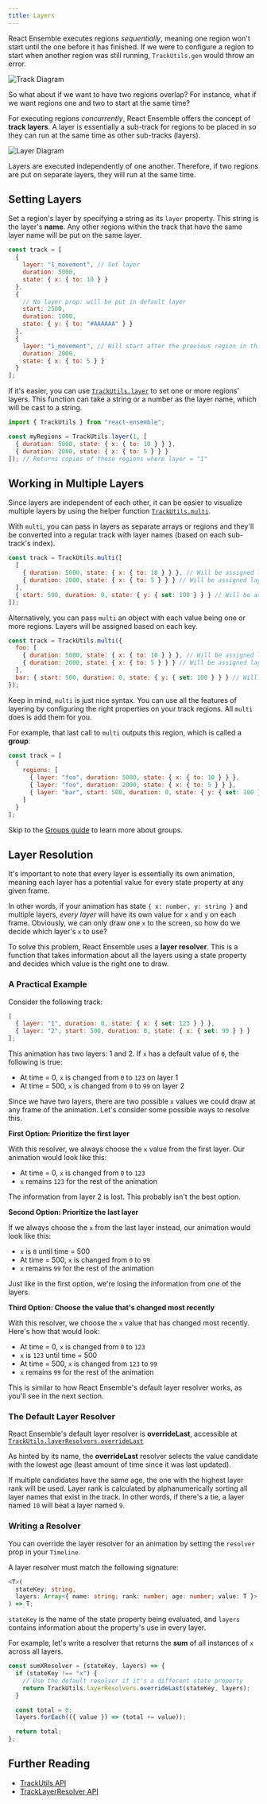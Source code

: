 ```yaml
---
title: Layers
---
```


React Ensemble executes regions _sequentially_, meaning one region won't start until the one before it has finished.
If we were to configure a region to start when another region was still running, `TrackUtils.gen` would throw an error.

![Track Diagram](../../../content/images/track-diagram.drawio.png)

So what about if we want to have two regions overlap? For instance, what if we want regions one and two to start at the same time?

For executing regions _concurrently_, React Ensemble offers the concept of **track layers**.
A layer is essentially a sub-track for regions to be placed in so they can run at the same time as other sub-tracks (layers).

![Layer Diagram](../../../content/images/layer-multi-diagram.drawio.png)

Layers are executed independently of one another. Therefore, if two regions are put on separate layers, they will run at the same time.

## Setting Layers

Set a region's layer by specifying a string as its `layer` property. This string is the layer's **name**. Any other regions within the track that have the same layer name will be put on the same layer.

```js
const track = [
  {
    layer: "1_movement", // Set layer
    duration: 5000,
    state: { x: { to: 10 } }
  },
  {
    // No layer prop: will be put in default layer
    start: 2500,
    duration: 1000,
    state: { y: { to: "#AAAAAA" } }
  },
  {
    layer: "1_movement", // Will start after the previous region in this layer (5 seconds)
    duration: 2000,
    state: { x: { to: 5 } }
  }
];
```

If it's easier, you can use [`TrackUtils.layer`](/docs/api/trackutils#layer) to set one or more regions' layers.
This function can take a string or a number as the layer name, which will be cast to a string.

```js
import { TrackUtils } from "react-ensemble";

const myRegions = TrackUtils.layer(1, [
  { duration: 5000, state: { x: { to: 10 } } },
  { duration: 2000, state: { x: { to: 5 } } }
]); // Returns copies of these regions where layer = "1"
```

## Working in Multiple Layers

Since layers are independent of each other, it can be easier to visualize multiple layers by using the helper function [`TrackUtils.multi`](/docs/api/trackutils#multi).

With `multi`, you can pass in layers as separate arrays or regions and they'll be converted into a regular track with layer names (based on each sub-track's index).

```js
const track = TrackUtils.multi([
  [
    { duration: 5000, state: { x: { to: 10 } } }, // Will be assigned layer = "0"
    { duration: 2000, state: { x: { to: 5 } } } // Will be assigned layer = "0"
  ],
  { start: 500, duration: 0, state: { y: { set: 100 } } } // Will be assigned layer = "1"
]);
```

Alternatively, you can pass `multi` an object with each value being one or more regions. Layers will be assigned based on each key.

```js
const track = TrackUtils.multi({
  foo: [
    { duration: 5000, state: { x: { to: 10 } } }, // Will be assigned layer = "foo"
    { duration: 2000, state: { x: { to: 5 } } } // Will be assigned layer = "foo"
  ],
  bar: { start: 500, duration: 0, state: { y: { set: 100 } } } // Will be assigned layer = "bar"
});
```

Keep in mind, `multi` is just nice syntax.
You can use all the features of layering by configuring the right properties on your track regions.
All `multi` does is add them for you.

For example, that last call to `multi` outputs this region, which is called a **group**:

```js
const track = [
  {
    regions: [
      { layer: "foo", duration: 5000, state: { x: { to: 10 } } },
      { layer: "foo", duration: 2000, state: { x: { to: 5 } } },
      { layer: "bar", start: 500, duration: 0, state: { y: { set: 100 } } }
    ]
  }
];
```

Skip to the [Groups guide](/docs/guides/groups) to learn more about groups.

## Layer Resolution

It's important to note that every layer is essentially its own animation, meaning each layer has a potential value for every state property at any given frame.

In other words, if your animation has state `{ x: number, y: string }` and multiple layers, _every layer_ will have its own value for `x` and `y` on each frame.
Obviously, we can only draw one `x` to the screen, so how do we decide which layer's `x` to use?

To solve this problem, React Ensemble uses a **layer resolver**.
This is a function that takes information about all the layers using a state property and decides which value is the right one to draw.

### A Practical Example

Consider the following track:

```js
[
  { layer: "1", duration: 0, state: { x: { set: 123 } } },
  { layer: "2", start: 500, duration: 0, state: { x: { set: 99 } } }
];
```

This animation has two layers: 1 and 2. If `x` has a default value of `0`, the following is true:

- At time = 0, `x` is changed from `0` to `123` on layer 1
- At time = 500, `x` is changed from `0` to `99` on layer 2

Since we have two layers, there are two possible `x` values we could draw at any frame of the animation.
Let's consider some possible ways to resolve this.

**First Option: Prioritize the first layer**

With this resolver, we always choose the `x` value from the first layer. Our animation would look like this:

- At time = 0, `x` is changed from `0` to `123`
- `x` remains `123` for the rest of the animation

The information from layer 2 is lost. This probably isn't the best option.

**Second Option: Prioritize the last layer**

If we always choose the `x` from the last layer instead, our animation would look like this:

- `x` is `0` until time = 500
- At time = 500, `x` is changed from `0` to `99`
- `x` remains `99` for the rest of the animation

Just like in the first option, we're losing the information from one of the layers.

**Third Option: Choose the value that's changed most recently**

With this resolver, we choose the `x` value that has changed most recently. Here's how that would look:

- At time = 0, `x` is changed from `0` to `123`
- `x` is `123` until time = 500
- At time = 500, `x` is changed from `123` to `99`
- `x` remains `99` for the rest of the animation

This is similar to how React Ensemble's default layer resolver works, as you'll see in the next section.

### The Default Layer Resolver

React Ensemble's default layer resolver is **overrideLast**, accessible at [`TrackUtils.layerResolvers.overrideLast`](/docs/api/trackutils#layerresolversoverridelast)

As hinted by its name, the **overrideLast** resolver selects the value candidate with the lowest age (least amount of time since it was last updated).

If multiple candidates have the same age, the one with the highest layer rank will be used.
Layer rank is calculated by alphanumerically sorting all layer names that exist in the track.
In other words, if there's a tie, a layer named `10` will beat a layer named `9`.

### Writing a Resolver

You can override the layer resolver for an animation by setting the `resolver` prop in your `Timeline`.

A layer resolver must match the following signature:

```ts
<T>(
  stateKey: string,
  layers: Array<{ name: string; rank: number; age: number; value: T }>
) => T;
```

`stateKey` is the name of the state property being evaluated, and `layers` contains information about the property's use in every layer.

For example, let's write a resolver that returns the **sum** of all instances of `x` across all layers.

```js
const sumXResolver = (stateKey, layers) => {
  if (stateKey !== "x") {
    // Use the default resolver if it's a different state property
    return TrackUtils.layerResolvers.overrideLast(stateKey, layers);
  }

  const total = 0;
  layers.forEach(({ value }) => (total += value));

  return total;
};
```

## Further Reading

- [TrackUtils API](/docs/api/trackutils)
- [TrackLayerResolver API](/docs/api/types#tracklayerresolver)
